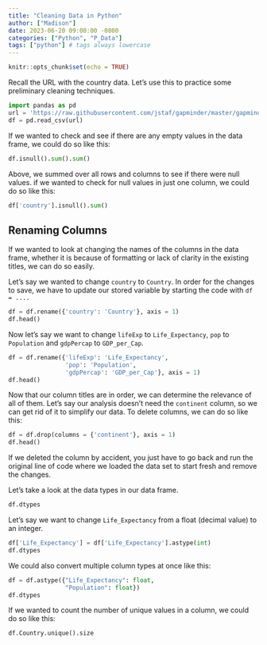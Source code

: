 ```yaml
---
title: "Cleaning Data in Python"
author: ["Madison"]
date: 2023-06-20 09:00:00 -0800
categories: ["Python", "P_Data"]
tags: ["python"] # tags always lowercase
---
```


```r
knitr::opts_chunk$set(echo = TRUE)
```

Recall the URL with the country data. Let's use this to practice some preliminary cleaning techniques.

```python
import pandas as pd
url = 'https://raw.githubusercontent.com/jstaf/gapminder/master/gapminder/gapminder.csv'
df = pd.read_csv(url)
```

If we wanted to check and see if there are any empty values in the data frame, we could do so like this:

```python
df.isnull().sum().sum()
```

Above, we summed over all rows and columns to see if there were null values. if we wanted to check for null values in just one column, we could do so like this:

```python
df['country'].isnull().sum()
```

## Renaming Columns

If we wanted to look at changing the names of the columns in the data frame, whether it is because of formatting or lack of clarity in the existing titles, we can do so easily.

Let’s say we wanted to change `country` to `Country`. In order for the changes to save, we have to update our stored variable by starting the code with `df = ....`

```python
df = df.rename({'country': 'Country'}, axis = 1)
df.head()
```

Now let’s say we want to change `lifeExp` to `Life_Expectancy`, `pop` to `Population` and `gdpPercap` to `GDP_per_Cap`.

```python
df = df.rename({'lifeExp': 'Life_Expectancy',
                'pop': 'Population',
                'gdpPercap': 'GDP_per_Cap'}, axis = 1)
df.head()
```

Now that our column titles are in order, we can determine the relevance of all of them. Let’s say our analysis doesn’t need the `continent` column, so we can get rid of it to simplify our data. To delete columns, we can do so like this:

```python
df = df.drop(columns = {'continent'}, axis = 1)
df.head()
```

If we deleted the column by accident, you just have to go back and run the original line of code where we loaded the data set to start fresh and remove the changes.

Let’s take a look at the data types in our data frame.

```python
df.dtypes
```

Let’s say we want to change `Life_Expectancy` from a float (decimal value) to an integer.

```python
df['Life_Expectancy'] = df['Life_Expectancy'].astype(int)
df.dtypes
```

We could also convert multiple column types at once like this:

```python
df = df.astype({"Life_Expectancy": float, 
                "Population": float})
df.dtypes
```

If we wanted to count the number of unique values in a column, we could do so like this:

```python
df.Country.unique().size
```

